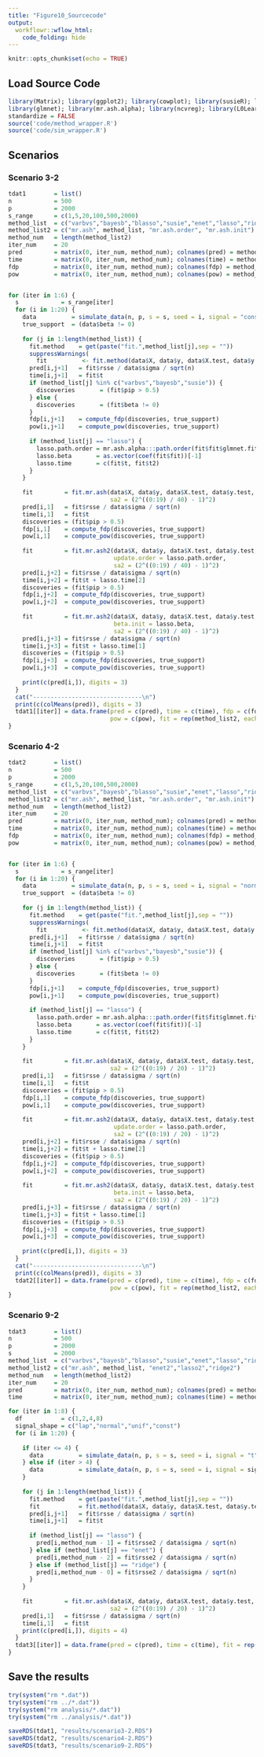 ```yaml
---
title: "Figure10_Sourcecode"
output:
  workflowr::wflow_html:
    code_folding: hide
---
```


```r
knitr::opts_chunk$set(echo = TRUE)
```

## Load Source Code

```r
library(Matrix); library(ggplot2); library(cowplot); library(susieR); library(BGLR);
library(glmnet); library(mr.ash.alpha); library(ncvreg); library(L0Learn); library(varbvs);
standardize = FALSE
source('code/method_wrapper.R')
source('code/sim_wrapper.R')
```

## Scenarios

### Scenario 3-2

```r
tdat1        = list()
n            = 500
p            = 2000
s_range      = c(1,5,20,100,500,2000)
method_list  = c("varbvs","bayesb","blasso","susie","enet","lasso","ridge","scad2","mcp2","l0learn")
method_list2 = c("mr.ash", method_list, "mr.ash.order", "mr.ash.init")
method_num   = length(method_list2)
iter_num     = 20
pred         = matrix(0, iter_num, method_num); colnames(pred) = method_list2
time         = matrix(0, iter_num, method_num); colnames(time) = method_list2
fdp          = matrix(0, iter_num, method_num); colnames(fdp) = method_list2
pow          = matrix(0, iter_num, method_num); colnames(pow) = method_list2


for (iter in 1:6) {
  s            = s_range[iter]
  for (i in 1:20) {
    data          = simulate_data(n, p, s = s, seed = i, signal = "const", pve = 0.5)
    true_support  = (data$beta != 0)
    
    for (j in 1:length(method_list)) {
      fit.method    = get(paste("fit.",method_list[j],sep = ""))
      suppressWarnings(
        fit          <- fit.method(data$X, data$y, data$X.test, data$y.test, seed = i))
      pred[i,j+1]   = fit$rsse / data$sigma / sqrt(n)
      time[i,j+1]   = fit$t
      if (method_list[j] %in% c("varbvs","bayesb","susie")) {
        discoveries       = (fit$pip > 0.5)
      } else {
        discoveries       = (fit$beta != 0)
      }
      fdp[i,j+1]    = compute_fdp(discoveries, true_support)
      pow[i,j+1]    = compute_pow(discoveries, true_support)
      
      if (method_list[j] == "lasso") {
        lasso.path.order = mr.ash.alpha:::path.order(fit$fit$glmnet.fit)
        lasso.beta       = as.vector(coef(fit$fit))[-1]
        lasso.time       = c(fit$t, fit$t2)
      }
    }
    
    fit         = fit.mr.ash(data$X, data$y, data$X.test, data$y.test, seed = i,
                             sa2 = (2^((0:19) / 40) - 1)^2)
    pred[i,1]   = fit$rsse / data$sigma / sqrt(n)
    time[i,1]   = fit$t
    discoveries = (fit$pip > 0.5)
    fdp[i,1]    = compute_fdp(discoveries, true_support)
    pow[i,1]    = compute_pow(discoveries, true_support)
    
    fit         = fit.mr.ash2(data$X, data$y, data$X.test, data$y.test, seed = i,
                              update.order = lasso.path.order,
                              sa2 = (2^((0:19) / 40) - 1)^2)
    pred[i,j+2] = fit$rsse / data$sigma / sqrt(n)
    time[i,j+2] = fit$t + lasso.time[2]
    discoveries = (fit$pip > 0.5)
    fdp[i,j+2]  = compute_fdp(discoveries, true_support)
    pow[i,j+2]  = compute_pow(discoveries, true_support)
    
    fit         = fit.mr.ash2(data$X, data$y, data$X.test, data$y.test, seed = i,
                              beta.init = lasso.beta,
                              sa2 = (2^((0:19) / 40) - 1)^2)
    pred[i,j+3] = fit$rsse / data$sigma / sqrt(n)
    time[i,j+3] = fit$t + lasso.time[1]
    discoveries = (fit$pip > 0.5)
    fdp[i,j+3]  = compute_fdp(discoveries, true_support)
    pow[i,j+3]  = compute_pow(discoveries, true_support)
    
    print(c(pred[i,]), digits = 3)
  }
  cat("-------------------------------\n")
  print(c(colMeans(pred)), digits = 3)
  tdat1[[iter]] = data.frame(pred = c(pred), time = c(time), fdp = c(fdp),
                             pow = c(pow), fit = rep(method_list2, each = 20))
}
```

### Scenario 4-2

```r
tdat2        = list()
n            = 500
p            = 2000
s_range      = c(1,5,20,100,500,2000)
method_list  = c("varbvs","bayesb","blasso","susie","enet","lasso","ridge","scad2","mcp2","l0learn")
method_list2 = c("mr.ash", method_list, "mr.ash.order", "mr.ash.init")
method_num   = length(method_list2)
iter_num     = 20
pred         = matrix(0, iter_num, method_num); colnames(pred) = method_list2
time         = matrix(0, iter_num, method_num); colnames(time) = method_list2
fdp          = matrix(0, iter_num, method_num); colnames(fdp) = method_list2
pow          = matrix(0, iter_num, method_num); colnames(pow) = method_list2


for (iter in 1:6) {
  s            = s_range[iter]
  for (i in 1:20) {
    data          = simulate_data(n, p, s = s, seed = i, signal = "normal", pve = 0.99)
    true_support  = (data$beta != 0)
    
    for (j in 1:length(method_list)) {
      fit.method    = get(paste("fit.",method_list[j],sep = ""))
      suppressWarnings(
        fit          <- fit.method(data$X, data$y, data$X.test, data$y.test, seed = i))
      pred[i,j+1]   = fit$rsse / data$sigma / sqrt(n)
      time[i,j+1]   = fit$t
      if (method_list[j] %in% c("varbvs","bayesb","susie")) {
        discoveries       = (fit$pip > 0.5)
      } else {
        discoveries       = (fit$beta != 0)
      }
      fdp[i,j+1]    = compute_fdp(discoveries, true_support)
      pow[i,j+1]    = compute_pow(discoveries, true_support)
      
      if (method_list[j] == "lasso") {
        lasso.path.order = mr.ash.alpha:::path.order(fit$fit$glmnet.fit)
        lasso.beta       = as.vector(coef(fit$fit))[-1]
        lasso.time       = c(fit$t, fit$t2)
      }
    }
    
    fit         = fit.mr.ash(data$X, data$y, data$X.test, data$y.test, seed = i,
                             sa2 = (2^((0:19) / 20) - 1)^2)
    pred[i,1]   = fit$rsse / data$sigma / sqrt(n)
    time[i,1]   = fit$t
    discoveries = (fit$pip > 0.5)
    fdp[i,1]    = compute_fdp(discoveries, true_support)
    pow[i,1]    = compute_pow(discoveries, true_support)
    
    fit         = fit.mr.ash2(data$X, data$y, data$X.test, data$y.test, seed = i,
                              update.order = lasso.path.order,
                              sa2 = (2^((0:19) / 20) - 1)^2)
    pred[i,j+2] = fit$rsse / data$sigma / sqrt(n)
    time[i,j+2] = fit$t + lasso.time[2]
    discoveries = (fit$pip > 0.5)
    fdp[i,j+2]  = compute_fdp(discoveries, true_support)
    pow[i,j+2]  = compute_pow(discoveries, true_support)
    
    fit         = fit.mr.ash2(data$X, data$y, data$X.test, data$y.test, seed = i,
                              beta.init = lasso.beta,
                              sa2 = (2^((0:19) / 20) - 1)^2)
    pred[i,j+3] = fit$rsse / data$sigma / sqrt(n)
    time[i,j+3] = fit$t + lasso.time[1]
    discoveries = (fit$pip > 0.5)
    fdp[i,j+3]  = compute_fdp(discoveries, true_support)
    pow[i,j+3]  = compute_pow(discoveries, true_support)
    
    print(c(pred[i,]), digits = 3)
  }
  cat("-------------------------------\n")
  print(c(colMeans(pred)), digits = 3)
  tdat2[[iter]] = data.frame(pred = c(pred), time = c(time), fdp = c(fdp),
                             pow = c(pow), fit = rep(method_list2, each = 20))
}
```

### Scenario 9-2

```r
tdat3        = list()
n            = 500
p            = 2000
s            = 2000
method_list  = c("varbvs","bayesb","blasso","susie","enet","lasso","ridge","scad2","mcp2","l0learn")
method_list2 = c("mr.ash", method_list, "enet2","lasso2","ridge2")
method_num   = length(method_list2)
iter_num     = 20
pred         = matrix(0, iter_num, method_num); colnames(pred) = method_list2
time         = matrix(0, iter_num, method_num); colnames(time) = method_list2

for (iter in 1:8) {
  df           = c(1,2,4,8)
  signal_shape = c("lap","normal","unif","const")
  for (i in 1:20) {
    
    if (iter <= 4) {
      data          = simulate_data(n, p, s = s, seed = i, signal = "t", df = df[iter], pve = 0.5)
    } else if (iter > 4) {
      data          = simulate_data(n, p, s = s, seed = i, signal = signal_shape[iter - 4], pve = 0.5)
    }
    
    for (j in 1:length(method_list)) {
      fit.method    = get(paste("fit.",method_list[j],sep = ""))
      fit           = fit.method(data$X, data$y, data$X.test, data$y.test, seed = i)
      pred[i,j+1]   = fit$rsse / data$sigma / sqrt(n)
      time[i,j+1]   = fit$t
      
      if (method_list[j] == "lasso") {
        pred[i,method_num - 1] = fit$rsse2 / data$sigma / sqrt(n)
      } else if (method_list[j] == "enet") {
        pred[i,method_num - 2] = fit$rsse2 / data$sigma / sqrt(n)
      } else if (method_list[j] == "ridge") {
        pred[i,method_num - 0] = fit$rsse2 / data$sigma / sqrt(n)
      }
    }
    
    fit         = fit.mr.ash(data$X, data$y, data$X.test, data$y.test, seed = i,
                             sa2 = (2^((0:19) / 20) - 1)^2)
    pred[i,1]   = fit$rsse / data$sigma / sqrt(n)
    time[i,1]   = fit$t
    print(c(pred[i,]), digits = 4)
  }
  tdat3[[iter]] = data.frame(pred = c(pred), time = c(time), fit = rep(method_list2, each = 20))
}
```

## Save the results

```r
try(system("rm *.dat"))
try(system("rm ../*.dat"))
try(system("rm analysis/*.dat"))
try(system("rm ../analysis/*.dat"))
```

```r
saveRDS(tdat1, "results/scenario3-2.RDS")
saveRDS(tdat2, "results/scenario4-2.RDS")
saveRDS(tdat3, "results/scenario9-2.RDS")
```
